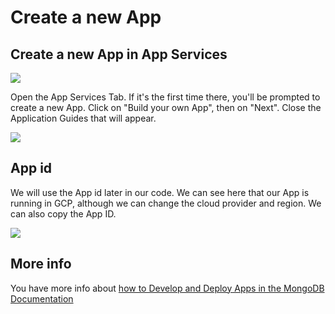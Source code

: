 # Create a new App

## Create a new App in App Services

![](/img/2-app-services/app-services-tab.png)

Open the App Services Tab. If it's the first time there, you'll be prompted to create a new App. Click on "Build your own App", then on "Next". Close the Application Guides that will appear.

![](/img/2-app-services/build-app.png)

## App id

We will use the App id later in our code. We can see here that our App is running in GCP, although we can change the cloud provider and region. We can also copy the App ID.

![](/img/2-app-services/app-id.png)

## More info

You have more info about [how to Develop and Deploy Apps in the MongoDB Documentation](https://www.mongodb.com/docs/atlas/app-services/apps/)